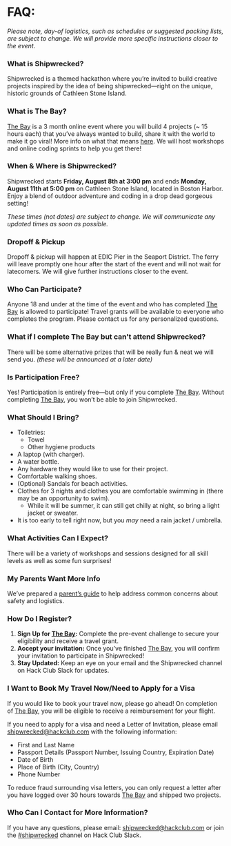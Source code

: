 # FAQ:

*Please note, day-of logistics, such as schedules or suggested packing lists, are subject to change. We will provide more specific instructions closer to the event.*

### What is Shipwrecked?

Shipwrecked is a themed hackathon where you’re invited to build creative projects inspired by the idea of being shipwrecked—right on the unique, historic grounds of Cathleen Stone Island.

### What is The Bay?

[The Bay](/info/the-bay) is a 3 month online event where you will build 4 projects (~ 15 hours each) that you’ve always wanted to build, share it with the world to make it go viral\! More info on what that means [here](/info/go-viral). We will host workshops and online coding sprints to help you get there!

### When & Where is Shipwrecked?

Shipwrecked starts **Friday, August 8th at 3:00 pm** and ends **Monday, August 11th at 5:00 pm** on Cathleen Stone Island, located in Boston Harbor. Enjoy a blend of outdoor adventure and coding in a drop dead gorgeous setting\!

*These times (not dates) are subject to change. We will communicate any updated times as soon as possible.*

### Dropoff & Pickup

Dropoff & pickup will happen at EDIC Pier in the Seaport District. The ferry will leave promptly one hour after the start of the event and will not wait for latecomers. We will give further instructions closer to the event.

### Who Can Participate?

Anyone 18 and under at the time of the event and who has completed [The Bay](/info/the-bay) is allowed to participate\! Travel grants will be available to everyone who completes the program. Please contact us for any personalized questions.

### What if I complete The Bay but can't attend Shipwrecked?
There will be some alternative prizes that will be really fun & neat we will send you. _(these will be announced at a later date)_

### Is Participation Free?

Yes\! Participation is entirely free—but only if you complete [The Bay](/info/the-bay). Without completing [The Bay](/info/the-bay), you won’t be able to join Shipwrecked.

### What Should I Bring?

* Toiletries:
  * Towel  
  * Other hygiene products
* A laptop (with charger).
* A water bottle.
* Any hardware they would like to use for their project.
* Comfortable walking shoes.
* (Optional) Sandals for beach activities.
* Clothes for 3 nights and clothes you are comfortable swimming in (there may be an opportunity to swim).
  * While it will be summer, it can still get chilly at night, so bring a light jacket or sweater.
* It is too early to tell right now, but you *may* need a rain jacket / umbrella.

### What Activities Can I Expect?

There will be a variety of workshops and sessions designed for all skill levels as well as some fun surprises\!

### My Parents Want More Info

We’ve prepared a [parent’s guide](/info/for-parents) to help address common concerns about safety and logistics.

### How Do I Register?

1. **Sign Up for [The Bay](/info/the-bay):** Complete the pre-event challenge to secure your eligibility and receive a travel grant.  
2. **Accept your invitation:** Once you’ve finished [The Bay](/info/the-bay), you will confirm your invitation to participate in Shipwrecked!   
3. **Stay Updated:** Keep an eye on your email and the Shipwrecked channel on Hack Club Slack for updates.

### I Want to Book My Travel Now/Need to Apply for a Visa

If you would like to book your travel now, please go ahead\! On completion of [The Bay](/info/the-bay), you will be eligible to receive a reimbursement for your flight. 

If you need to apply for a visa and need a Letter of Invitation, please email [shipwrecked@hackclub.com](mailto:shipwrecked@hackclub.com) with the following information: 

* First and Last Name  
* Passport Details (Passport Number, Issuing Country, Expiration Date)   
* Date of Birth  
* Place of Birth (City, Country)  
* Phone Number

To reduce fraud surrounding visa letters, you can only request a letter after you have logged over 30 hours towards [The Bay](/info/the-bay) and shipped two projects. 

### Who Can I Contact for More Information?

If you have any questions, please email: [shipwrecked@hackclub.com](mailto:shipwrecked@hackclub.com) or join the [\#shipwrecked](https://hackclub.slack.com/archives/C08N0R86DMJ) channel  on Hack Club Slack.
